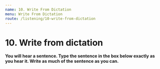 ```yaml
---
name: 10. Write From Dictation
menu: Write From Dictation
route: /listening/10-write-from-dictation
---
```



# 10. Write from dictation

**You will hear a sentence. Type the sentence in the box below exactly as you hear it. Write as much of the sentence as you can.**

<WriteFromDictationList
  start={451}
  total={50}
  data={WriteFromDictationDataFrom401To500}
/>
